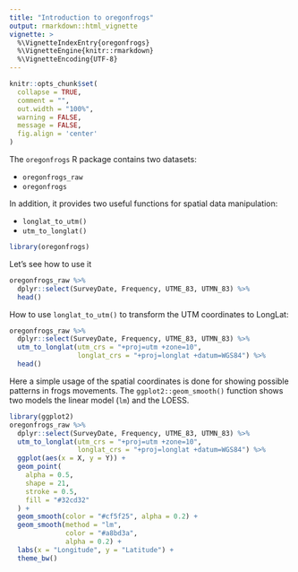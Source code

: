 ```yaml
---
title: "Introduction to oregonfrogs"
output: rmarkdown::html_vignette
vignette: >
  %\VignetteIndexEntry{oregonfrogs}
  %\VignetteEngine{knitr::rmarkdown}
  %\VignetteEncoding{UTF-8}
---
```


```r
knitr::opts_chunk$set(
  collapse = TRUE,
  comment = "",
  out.width = "100%",
  warning = FALSE,
  message = FALSE,
  fig.align = 'center'
)
```

The `oregonfrogs` R package contains two datasets:

- `oregonfrogs_raw`
- `oregonfrogs`

In addition, it provides two useful functions for spatial data manipulation:

- `longlat_to_utm()`
- `utm_to_longlat()`


```r
library(oregonfrogs)
```


Let's see how to use it
```r
oregonfrogs_raw %>%
  dplyr::select(SurveyDate, Frequency, UTME_83, UTMN_83) %>%
  head()
```

How to use `longlat_to_utm()` to transform the UTM coordinates to LongLat:

```r
oregonfrogs_raw %>%
  dplyr::select(SurveyDate, Frequency, UTME_83, UTMN_83) %>%
  utm_to_longlat(utm_crs = "+proj=utm +zone=10",
                 longlat_crs = "+proj=longlat +datum=WGS84") %>%
  head()
```

Here a simple usage of the spatial coordinates is done for showing possible patterns in frogs movements. The `ggplot2::geom_smooth()` function shows two models the linear model (`lm`) and the LOESS.
```r
library(ggplot2)
oregonfrogs_raw %>%
  dplyr::select(SurveyDate, Frequency, UTME_83, UTMN_83) %>%
  utm_to_longlat(utm_crs = "+proj=utm +zone=10",
                 longlat_crs = "+proj=longlat +datum=WGS84") %>%
  ggplot(aes(x = X, y = Y)) +
  geom_point(
    alpha = 0.5,
    shape = 21,
    stroke = 0.5,
    fill = "#32cd32"
  ) +
  geom_smooth(color = "#cf5f25", alpha = 0.2) +
  geom_smooth(method = "lm",
              color = "#a8bd3a",
              alpha = 0.2) +
  labs(x = "Longitude", y = "Latitude") +
  theme_bw()
```

